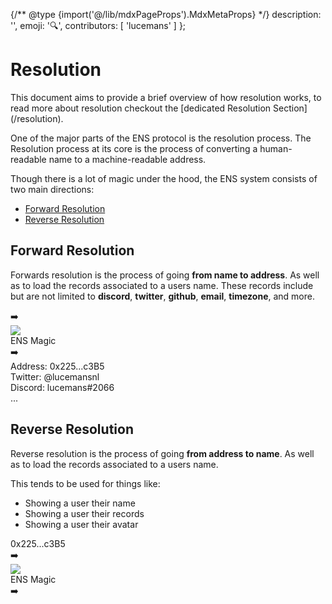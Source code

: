 {/** @type {import('@/lib/mdxPageProps').MdxMetaProps} */}
    description: '',
    emoji: '🔍',
    contributors: [
        'lucemans'
    ]
};

# Resolution

<Note>
    This document aims to provide a brief overview of how resolution works, to
    read more about resolution checkout the [dedicated Resolution
    Section](/resolution).
</Note>

One of the major parts of the ENS protocol is the resolution process. The Resolution process at its core is the process of converting a human-readable name to a machine-readable address.

Though there is a lot of magic under the hood, the ENS system consists of two main directions:

-   [Forward Resolution](#forward-resolution)
-   [Reverse Resolution](#reverse-resolution)

## Forward Resolution

Forwards resolution is the process of going **from name to address**. As well as to load the records associated to a users name.
These records include but are not limited to **discord**, **twitter**, **github**, **email**, **timezone**, and more.

<div className="not-prose">
  <div className="flex justify-center items-center gap-6">
    <Usertag />
    <div className="flex h-20 items-center">➡️</div>
    <div className="flex flex-col gap-2 items-center">
        <img src="/logo.svg" className="h-16 -mx-4 -mb-2" />
        <div>ENS Magic</div>
    </div>
    <div className="flex h-20 items-center">➡️</div>
    <div className="card1 p-4 !my-0 rounded-md w-64 whitespace-normal break-all">
        <div>
            <span className="font-extrabold">Address:</span> 0x225...c3B5
        </div>
        <div>
            <span className="font-extrabold">Twitter:</span> @lucemansnl
        </div>
        <div>
            <span className="font-extrabold">Discord:</span> lucemans#2066
        </div>
        <div>
            <span className="font-extrabold">...</span>
        </div>
    </div>

  </div>
</div>

## Reverse Resolution

Reverse resolution is the process of going **from address to name**. As well as to load the records associated to a users name.

This tends to be used for things like:

-   Showing a user their name
-   Showing a user their records
-   Showing a user their avatar

<div className="not-prose">
    <div className="flex justify-center items-center gap-6">
        <div className="card1 p-4 !my-0 rounded-md whitespace-normal break-all">
            <div>0x225...c3B5</div>
        </div>
        <div className="flex h-20 items-center">➡️</div>
        <div className="flex flex-col gap-2 items-center">
            <img src="/logo.svg" className="h-16 -mx-4 -mb-2" />
            <div>ENS Magic</div>
        </div>
        <div className="flex h-20 items-center">➡️</div>
        <Usertag />
    </div>
</div>
